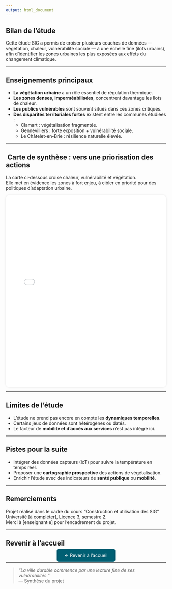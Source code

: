 ```yaml
---
output: html_document
---
```


##  Bilan de l’étude

Cette étude SIG a permis de croiser plusieurs couches de données — végétation, chaleur, vulnérabilité sociale — à une échelle fine (îlots urbains), afin d’identifier les zones urbaines les plus exposées aux effets du changement climatique.

---

##  Enseignements principaux

- **La végétation urbaine** a un rôle essentiel de régulation thermique.
- **Les zones denses, imperméabilisées**, concentrent davantage les îlots de chaleur.
- **Les publics vulnérables** sont souvent situés dans ces zones critiques.
- **Des disparités territoriales fortes** existent entre les communes étudiées :
  - Clamart : végétalisation fragmentée.
  - Gennevilliers : forte exposition + vulnérabilité sociale.
  - Le Châtelet-en-Brie : résilience naturelle élevée.

---

## ️ Carte de synthèse : vers une priorisation des actions

La carte ci-dessous croise chaleur, vulnérabilité et végétation.  
Elle met en évidence les zones à fort enjeu, à cibler en priorité pour des politiques d’adaptation urbaine.

<div style="text-align: center;">
<iframe src="carte_synthese.html" width="100%" height="600px" style="border:none; border-radius: 10px; box-shadow: 0 0 6px rgba(0,0,0,0.1);"></iframe>
</div>

---

##  Limites de l’étude

- L’étude ne prend pas encore en compte les **dynamiques temporelles**.
- Certains jeux de données sont hétérogènes ou datés.
- Le facteur de **mobilité et d’accès aux services** n’est pas intégré ici.

---

##  Pistes pour la suite

- Intégrer des données capteurs (IoT) pour suivre la température en temps réel.
- Proposer une **cartographie prospective** des actions de végétalisation.
- Enrichir l’étude avec des indicateurs de **santé publique** ou **mobilité**.

---

##  Remerciements

Projet réalisé dans le cadre du cours "Construction et utilisation des SIG"  
Université [à compléter], Licence 3, semestre 2.  
Merci à [enseignant·e] pour l’encadrement du projet.

---

##  Revenir à l’accueil

<div style="text-align: center;">
  <a href="index.html" style="text-decoration: none; padding: 12px 24px; background-color: #005f73; color: white; border-radius: 6px;">← Revenir à l’accueil</a>
</div>

---

> _"La ville durable commence par une lecture fine de ses vulnérabilités."_  
> — Synthèse du projet

